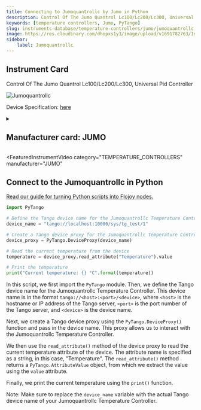 ```yaml
---
title: Connecting to Jumoquantrollc by Jumo in Python
description: Control Of The Jumo Quantrol Lc100/Lc200/Lc300, Universal Pid Controller
keywords: [temperature controllers, Jumo, PyTango] 
slug: instruments-database/temperature-controllers/jumo/jumoquantrollc 
image: https://res.cloudinary.com/dhopxs1y3/image/upload/v1691782763/Instruments/Temperature%20Controllers/Jumoquantrollc/Jumoquantrollc.jpg
sidebar:
    label: Jumoquantrollc 
---
```



## Instrument Card

Control Of The Jumo Quantrol Lc100/Lc200/Lc300, Universal Pid Controller

![Jumoquantrollc](https://res.cloudinary.com/dhopxs1y3/image/upload/v1691782763/Instruments/Temperature%20Controllers/Jumoquantrollc/Jumoquantrollc.jpg)

Device Specification: [here](https://www.jumo.net/attachments/JUMO/attachmentdownload?id=64643)

<details style={{ marginTop: "15px"}}>
<summary><h2 style={{display:'inline'}}>Manufacturer card: JUMO</h2></summary>

![JUMO](https://res.cloudinary.com/dhopxs1y3/image/upload/v1692806195/Instruments/Vendor%20Logos/Jumo.png)

**JUMO** is your expert partner and manufacturer for industrial sensor technology up to the automation solution for temperature, pressure, and liquids.

- Headquarters: Canada
- Yearly Revenue (millions, USD): 69
- Vendor Website: [here](https://jumo.ca/)

</details>


<FeaturedInstrumentVideo
  category="TEMPERATURE_CONTROLLERS"
  manufacturer="JUMO"
></FeaturedInstrumentVideo>

## Connect to the Jumoquantrollc in Python

[Read our guide for turning Python scripts into Flojoy nodes.](https://docs.flojoy.ai/contribution/blocks/custom-flojoy-block/)


<Tabs>

<TabItem value="Flojoy" label="Flojoy" className="flojoy-instrument-tabs">

<NodeCardCollection category='TEMPERATURE_CONTROLLERS' manufacturer='JUMO'></NodeCardCollection>

</TabItem>
<TabItem value="PyTango" label="PyTango">


```python
import PyTango

# Define the Tango device name for the Jumoquantrollc Temperature Controller
device_name = "tango://localhost:10000/sys/tg_test/1"

# Create a Tango device proxy for the Jumoquantrollc Temperature Controller
device_proxy = PyTango.DeviceProxy(device_name)

# Read the current temperature from the device
temperature = device_proxy.read_attribute("Temperature").value

# Print the temperature
print("Current temperature: {} °C".format(temperature))
```

In this script, we first import the `PyTango` module. Then, we define the Tango device name for the Jumoquantrollc Temperature Controller. This device name is in the format `tango://<host>:<port>/<device>`, where `<host>` is the hostname or IP address of the Tango server, `<port>` is the port number of the Tango server, and `<device>` is the device name.

Next, we create a Tango device proxy using the `PyTango.DeviceProxy()` function and pass in the device name. This proxy allows us to interact with the Jumoquantrollc Temperature Controller.

We then use the `read_attribute()` method of the device proxy to read the current temperature attribute of the device. The attribute name is specified as a string, in this case, "Temperature". The `read_attribute()` method returns a `PyTango.AttributeValue` object, from which we extract the value using the `value` attribute.

Finally, we print the current temperature using the `print()` function.

Note: Make sure to replace the `device_name` variable with the actual Tango device name of your Jumoquantrollc Temperature Controller.

</TabItem>
</Tabs>